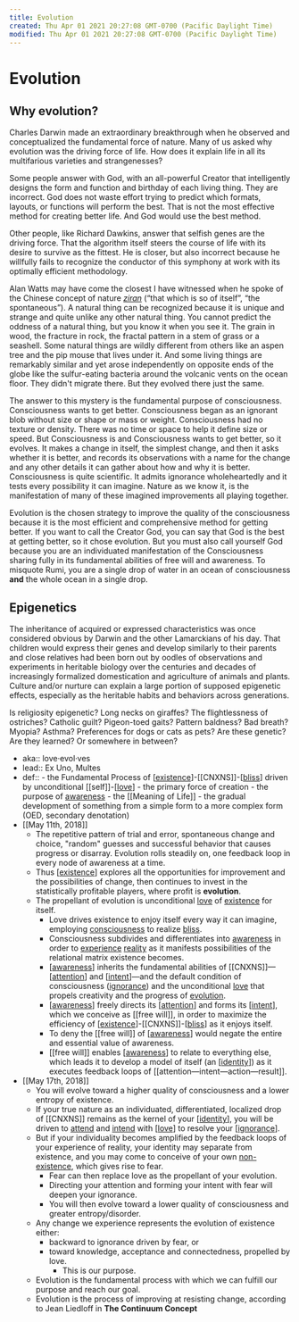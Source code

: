 ```yaml
---
title: Evolution
created: Thu Apr 01 2021 20:27:08 GMT-0700 (Pacific Daylight Time)
modified: Thu Apr 01 2021 20:27:08 GMT-0700 (Pacific Daylight Time)
---
```

# Evolution

## Why evolution?

Charles Darwin made an extraordinary breakthrough when he observed and conceptualized the fundamental force of nature. Many of us asked why evolution was the driving force of life. How does it explain life in all its multifarious varieties and strangenesses?

Some people answer with God, with an all-powerful Creator that intelligently designs the form and function and birthday of each living thing. They are incorrect. God does not waste effort trying to predict which formats, layouts, or functions will perform the best. That is not the most effective method for creating better life. And God would use the best method.

Other people, like Richard Dawkins, answer that selfish genes are the driving force. That the algorithm itself steers the course of life with its desire to survive as the fittest. He is closer, but also incorrect because he willfully fails to recognize the conductor of this symphony at work with its optimally efficient methodology.

Alan Watts may have come the closest I have witnessed when he spoke of the Chinese concept of nature _[ziran](https://en.m.wikipedia.org/wiki/Ziran)_ (“that which is so of itself”, “the spontaneous”). A natural thing can be recognized because it is unique and strange and quite unlike any other natural thing. You cannot predict the oddness of a natural thing, but you know it when you see it. The grain in wood, the fracture in rock, the fractal pattern in a stem of grass or a seashell. Some natural things are wildly different from others like an aspen tree and the pip mouse that lives under it. And some living things are remarkably similar and yet arose independently on opposite ends of the globe like the sulfur-eating bacteria around the volcanic vents on the ocean floor. They didn't migrate there. But they evolved there just the same.

The answer to this mystery is the fundamental purpose of consciousness. Consciousness wants to get better. Consciousness began as an ignorant blob without size or shape or mass or weight. Consciousness had no texture or density. There was no time or space to help it define size or speed. But Consciousness is and Consciousness wants to get better, so it evolves. It makes a change in itself, the simplest change, and then it asks whether it is better, and records its observations with a name for the change and any other details it can gather about how and why it is better. Consciousness is quite scientific. It admits ignorance wholeheartedly and it tests every possibility it can imagine. Nature as we know it, is the manifestation of many of these imagined improvements all playing together.

Evolution is the chosen strategy to improve the quality of the consciousness because it is the most efficient and comprehensive method for getting better. If you want to call the Creator God, you can say that God is the best at getting better, so it chose evolution. But you must also call yourself God because you are an individuated manifestation of the Consciousness sharing fully in its fundamental abilities of free will and awareness. To misquote Rumi, you are a single drop of water in an ocean of consciousness **and** the whole ocean in a single drop.

## Epigenetics

The inheritance of acquired or expressed characteristics was once considered obvious by Darwin and the other Lamarckians of his day. That children would express their genes and develop similarly to their parents and close relatives had been born out by oodles of observations and experiments in heritable biology over the centuries and decades of increasingly formalized domestication and agriculture of animals and plants. Culture and/or nurture can explain a large portion of supposed epigenetic effects, especially as the heritable habits and behaviors across generations.

Is religiosity epigenetic? Long necks on giraffes? The flightlessness of ostriches? Catholic guilt? Pigeon-toed gaits? Pattern baldness? Bad breath? Myopia? Asthma? Preferences for dogs or cats as pets? Are these genetic? Are they learned? Or somewhere in between?

- aka:: love·evol·ves
- lead:: Ex Uno, Multes
- def:: - the Fundamental Process of [[existence]]-[[CNXNS]]-[[bliss]]
  driven by unconditional [[self]]-[[love]] - the primary force of creation - the purpose of [awareness]([[awareness]]) - the [[Meaning of Life]] - the gradual development of something from a simple form to a more complex form (OED, secondary denotation)
- [[May 11th, 2018]]
  - The repetitive pattern of trial and error, spontaneous change and choice, "random" guesses and successful behavior that causes progress or disarray. Evolution rolls steadily on, one feedback loop in every node of awareness at a time.
  - Thus [[existence]] explores all the opportunities for improvement and the possibilities of change, then continues to invest in the statistically profitable players, where profit is **evolution**.
  - The propellant of evolution is unconditional [love]([[love]]) of [existence]([[existence]]) for itself.
    - Love drives existence to enjoy itself every way it can imagine, employing [consciousness]([[CNXNS]]) to realize [bliss]([[bliss]]).
    - Consciousness subdivides and differentiates into [awareness]([[awareness]]) in order to [experience]([[experience]]) [reality]([[reality]]) as it manifests possibilities of the relational matrix existence becomes.
    - [[awareness]] inherits the fundamental abilities of [[CNXNS]]—[[attention]] and [[intent]]—and the default condition of consciousness ([ignorance]([[ignorance]])) and the unconditional [love]([[love]]) that propels creativity and the progress of [evolution]([[evolution]]).
    - [[awareness]] freely directs its [[attention]] and forms its [[intent]], which we conceive as [[free will]], in order to maximize the efficiency of [[existence]]-[[CNXNS]]-[[bliss]] as it enjoys itself.
    - To deny the [[free will]] of [[awareness]] would negate the entire and essential value of awareness.
    - [[free will]] enables [[awareness]] to relate to everything else, which leads it to develop a model of itself (an [[identity]]) as it executes feedback loops of [[attention—intent—action—result]].
- [[May 17th, 2018]]
  - You will evolve toward a higher quality of consciousness and a lower entropy of existence.
  - If your true nature as an individuated, differentiated, localized drop of [[CNXNS]] remains as the kernel of your [[identity]], you will be driven to [attend]([[attention]]) and [intend]([[intent]]) with [[love]] to resolve your [[ignorance]].
  - But if your individuality becomes amplified by the feedback loops of your experience of reality, your identity may separate from existence, and you may come to conceive of your own [non-existence]([[death]]), which gives rise to fear.
    - Fear can then replace love as the propellant of your evolution.
    - Directing your attention and forming your intent with fear will deepen your ignorance.
    - You will then evolve toward a lower quality of consciousness and greater entropy/disorder.
  - Any change we experience represents the evolution of existence either:
    - backward to ignorance driven by fear, or
    - toward knowledge, acceptance and connectedness, propelled by love.
      - This is our purpose.
  - Evolution is the fundamental process with which we can fulfill our purpose and reach our goal.
  - Evolution is the process of improving at resisting change, according to Jean Liedloff in **The Continuum Concept**

[//begin]: # "Autogenerated link references for markdown compatibility"
[existence]: existence "existence"
[bliss]: bliss "bliss"
[love]: love "Love"
[existence]: existence "existence"
[awareness]: awareness "Awareness"
[attention]: attention "Attention"
[intent]: intent "Intent"
[awareness]: awareness "Awareness"
[attention]: attention "Attention"
[intent]: intent "Intent"
[existence]: existence "existence"
[bliss]: bliss "bliss"
[awareness]: awareness "Awareness"
[awareness]: awareness "Awareness"
[identity]: identity "identity"
[identity]: identity "identity"
[love]: love "Love"
[ignorance]: ignorance "Ignorance"
[//end]: # "Autogenerated link references"
